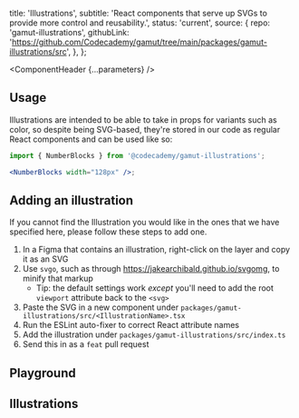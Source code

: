 


  title: 'Illustrations',
  subtitle:
    'React components that serve up SVGs to provide more control and reusability.',
  status: 'current',
  source: {
    repo: 'gamut-illustrations',
    githubLink:
      'https://github.com/Codecademy/gamut/tree/main/packages/gamut-illustrations/src',
  },
};

<Meta of={IllustrationsStories} />

<ComponentHeader {...parameters} />

## Usage

Illustrations are intended to be able to take in props for variants such as color, so despite being SVG-based, they're stored in our code as regular React components and can be used like so:

```jsx
import { NumberBlocks } from '@codecademy/gamut-illustrations';

<NumberBlocks width="128px" />;
```

## Adding an illustration

If you cannot find the Illustration you would like in the ones that we have specified here, please follow these steps to add one.

1. In a Figma that contains an illustration, right-click on the layer and copy it as an SVG
2. Use `svgo`, such as through https://jakearchibald.github.io/svgomg, to minify that markup
   - Tip: the default settings work _except_ you'll need to add the root `viewport` attribute back to the `<svg>`
3. Paste the SVG in a new component under `packages/gamut-illustrations/src/<IllustrationName>.tsx`
4. Run the ESLint auto-fixer to correct React attribute names
5. Add the illustration under `packages/gamut-illustrations/src/index.ts`
6. Send this in as a `feat` pull request

## Playground

<Canvas of={IllustrationsStories.Default} sourceState="none" />

<Controls />

## Illustrations

<Canvas of={IllustrationsStories.AllIllustrations} sourceState="none" />
